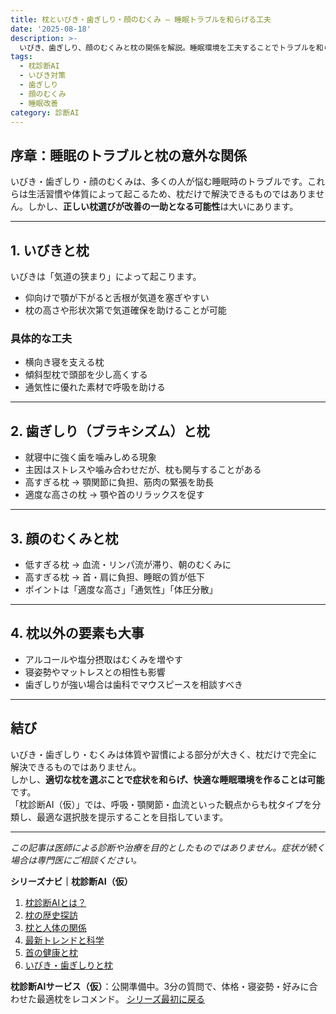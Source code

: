 ```yaml
---
title: 枕といびき・歯ぎしり・顔のむくみ – 睡眠トラブルを和らげる工夫
date: '2025-08-18'
description: >-
  いびき、歯ぎしり、顔のむくみと枕の関係を解説。睡眠環境を工夫することでトラブルを和らげる一般的な知見を紹介。医療目的ではなく快適な睡眠サポートとしての内容です。
tags:
  - 枕診断AI
  - いびき対策
  - 歯ぎしり
  - 顔のむくみ
  - 睡眠改善
category: 診断AI
---
```


## 序章：睡眠のトラブルと枕の意外な関係
いびき・歯ぎしり・顔のむくみは、多くの人が悩む睡眠時のトラブルです。これらは生活習慣や体質によって起こるため、枕だけで解決できるものではありません。しかし、**正しい枕選びが改善の一助となる可能性**は大いにあります。  

---

## 1. いびきと枕
いびきは「気道の狭まり」によって起こります。  
- 仰向けで顎が下がると舌根が気道を塞ぎやすい  
- 枕の高さや形状次第で気道確保を助けることが可能  

### 具体的な工夫
- 横向き寝を支える枕  
- 傾斜型枕で頭部を少し高くする  
- 通気性に優れた素材で呼吸を助ける  

---

## 2. 歯ぎしり（ブラキシズム）と枕
- 就寝中に強く歯を噛みしめる現象  
- 主因はストレスや噛み合わせだが、枕も関与することがある  
- 高すぎる枕 → 顎関節に負担、筋肉の緊張を助長  
- 適度な高さの枕 → 顎や首のリラックスを促す  

---

## 3. 顔のむくみと枕
- 低すぎる枕 → 血流・リンパ流が滞り、朝のむくみに  
- 高すぎる枕 → 首・肩に負担、睡眠の質が低下  
- ポイントは「適度な高さ」「通気性」「体圧分散」  

---

## 4. 枕以外の要素も大事
- アルコールや塩分摂取はむくみを増やす  
- 寝姿勢やマットレスとの相性も影響  
- 歯ぎしりが強い場合は歯科でマウスピースを相談すべき  

---

## 結び
いびき・歯ぎしり・むくみは体質や習慣による部分が大きく、枕だけで完全に解決できるものではありません。  
しかし、**適切な枕を選ぶことで症状を和らげ、快適な睡眠環境を作ることは可能**です。  
「枕診断AI（仮）」では、呼吸・顎関節・血流といった観点からも枕タイプを分類し、最適な選択肢を提示することを目指しています。  

---
*この記事は医師による診断や治療を目的としたものではありません。症状が続く場合は専門医にご相談ください。*

**シリーズナビ｜枕診断AI（仮）**
1. [枕診断AIとは？](/diagnostic-ai/makura/01-intro)
2. [枕の歴史探訪](/diagnostic-ai/makura/02-history)
3. [枕と人体の関係](/diagnostic-ai/makura/03-anatomy)
4. [最新トレンドと科学](/diagnostic-ai/makura/04-trends)
5. [首の健康と枕](/diagnostic-ai/makura/05-neck-health)
6. [いびき・歯ぎしりと枕](/diagnostic-ai/makura/06-snoring-grinding)

<div style={{margin:'24px 0', padding:'16px', border:'1px solid #eee', borderRadius:12}}>
  <strong>枕診断AIサービス（仮）</strong>：公開準備中。3分の質問で、体格・寝姿勢・好みに合わせた最適枕をレコメンド。  
  <a href="/diagnostic-ai/makura/01-intro" style={{display:'inline-block', padding:'10px 14px', borderRadius:8, border:'1px solid #333', marginTop:8}}>シリーズ最初に戻る</a>
</div>
